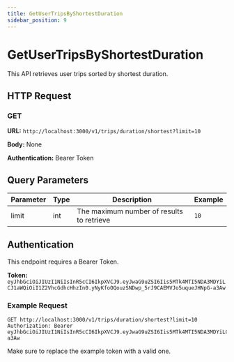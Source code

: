 ```yaml
---
title: GetUserTripsByShortestDuration
sidebar_position: 9
---
```


# GetUserTripsByShortestDuration

This API retrieves user trips sorted by shortest duration.

## HTTP Request

### GET
**URL:** `http://localhost:3000/v1/trips/duration/shortest?limit=10`

**Body:** None

**Authentication:** Bearer Token

## Query Parameters

| Parameter | Type | Description               | Example |
|-----------|------|---------------------------|---------|
| limit     | int  | The maximum number of results to retrieve | `10`     |

## Authentication

This endpoint requires a Bearer Token.

**Token:** `eyJhbGciOiJIUzI1NiIsInR5cCI6IkpXVCJ9.eyJwaG9uZSI6Iis5MTk4MTI5NDA3MDYiLCJ1aWQiOiI1Z2VhcGdhcHhzIn0.yNyKfoOQouzSNDwp_5rJ9CAEMVJo5uqueJHNpG-a3Aw`

### Example Request

```http
GET http://localhost:3000/v1/trips/duration/shortest?limit=10
Authorization: Bearer eyJhbGciOiJIUzI1NiIsInR5cCI6IkpXVCJ9.eyJwaG9uZSI6Iis5MTk4MTI5NDA3MDYiLCJ1aWQiOiI1Z2VhcGdhcHhzIn0.yNyKfoOQouzSNDwp_5rJ9CAEMVJo5uqueJHNpG-a3Aw
```

Make sure to replace the example token with a valid one.